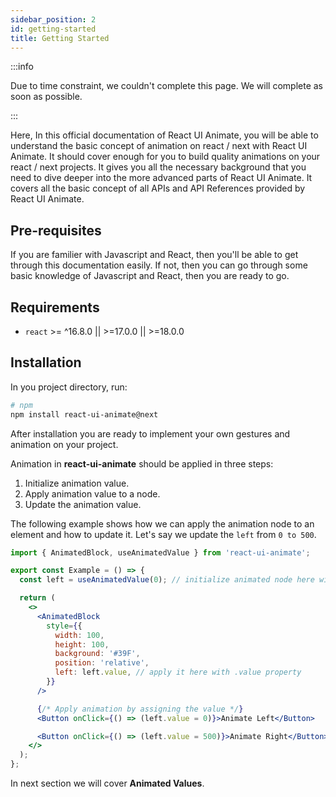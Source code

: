```yaml
---
sidebar_position: 2
id: getting-started
title: Getting Started
---
```


:::info

Due to time constraint, we couldn't complete this page. We will complete as soon as possible.

:::

Here, In this official documentation of React UI Animate, you will be able to understand the basic concept of animation on react / next with React UI Animate. It should cover enough for you to build quality animations on your react / next projects. It gives you all the necessary background that you need to dive deeper into the more advanced parts of React UI Animate. It covers all the basic concept of all APIs and API References provided by React UI Animate.

## Pre-requisites

If you are familier with Javascript and React, then you'll be able to get through this documentation easily. If not, then you can go through some basic knowledge of Javascript and React, then you are ready to go.

## Requirements

- `react` >=  ^16.8.0 || >=17.0.0 || >=18.0.0

## Installation

In you project directory, run:

```bash
# npm
npm install react-ui-animate@next
```

After installation you are ready to implement your own gestures and animation on your project.

Animation in **react-ui-animate** should be applied in three steps:
1. Initialize animation value.
2. Apply animation value to a node.
3. Update the animation value.


The following example shows how we can apply the animation node to an element and how to update it. Let's say we update the `left` from `0 to 500`.

```jsx
import { AnimatedBlock, useAnimatedValue } from 'react-ui-animate';

export const Example = () => {
  const left = useAnimatedValue(0); // initialize animated node here with initial value 0

  return (
    <>
      <AnimatedBlock
        style={{
          width: 100,
          height: 100,
          background: '#39F',
          position: 'relative',
          left: left.value, // apply it here with .value property
        }}
      />

      {/* Apply animation by assigning the value */}
      <Button onClick={() => (left.value = 0)}>Animate Left</Button>

      <Button onClick={() => (left.value = 500)}>Animate Right</Button>
    </>
  );
};
```

In next section we will cover **Animated Values**.
